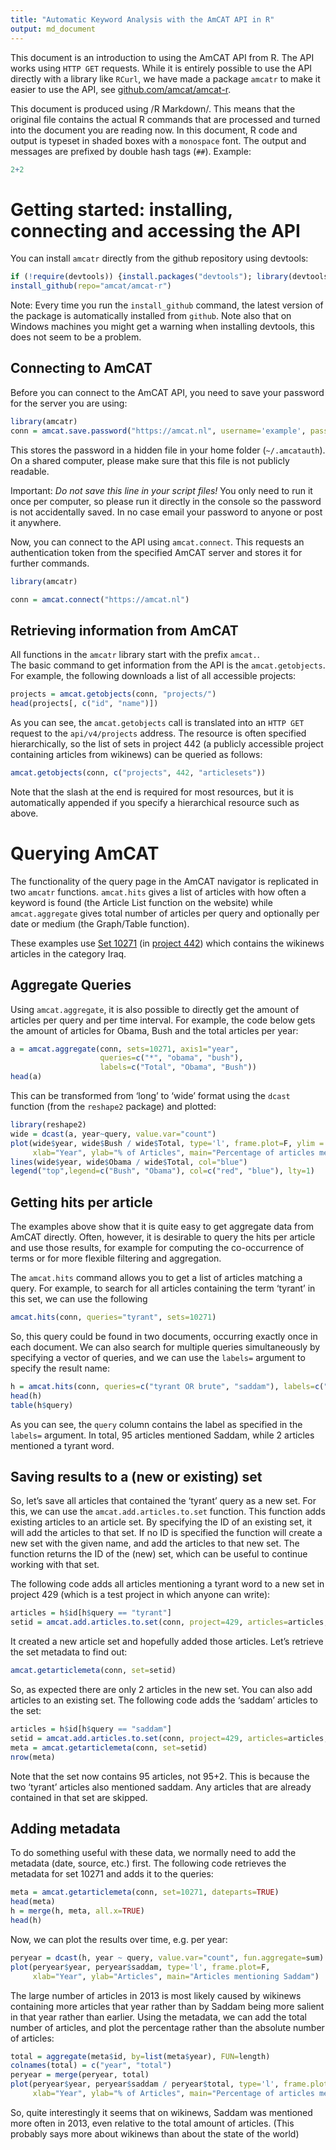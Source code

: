 ```yaml
---
title: "Automatic Keyword Analysis with the AmCAT API in R"
output: md_document
---
```


This document is an introduction to using the AmCAT API from R. 
The API works using `HTTP GET` requests. 
While it is entirely possible to use the API directly with a library like `RCurl`,
we have made a package `amcatr` to make it easier to use the API, 
see [github.com/amcat/amcat-r](github.com/amcat/amcat-r).

This document is produced using /R Markdown/. 
This means that the original file contains the actual R commands that are processed
and turned into the document you are reading now. 
In this document, R code and output is typeset in shaded boxes with a `monospace` font. 
The output and messages are prefixed by double hash tags (`##`). 
Example:

```r
2+2
```

Getting started: installing, connecting and accessing the API
==============


You can install `amcatr` directly from the github repository using devtools:

```r
if (!require(devtools)) {install.packages("devtools"); library(devtools)}
install_github(repo="amcat/amcat-r")
```

Note: Every time you run the `install_github` command, 
the latest version of the package is automatically installed from `github`. 
Note also that on Windows machines you might get a warning when installing devtools, this does not seem to be a problem.

Connecting to AmCAT
-------------------

Before you can connect to the AmCAT API, you need to save your password for the server you are using:

```r
library(amcatr)
conn = amcat.save.password("https://amcat.nl", username='example', passwd='secret')
```

This stores the password in a hidden file in your home folder (`~/.amcatauth`).
On a shared computer, please make sure that this file is not publicly readable.

Important: *Do not save this line in your script files!* 
You only need to run it once per computer, so please run it directly in the console so the password is not accidentally saved. In no case email your password to anyone or post it anywhere.

Now, you can connect to the API using `amcat.connect`. 
This requests an authentication token from the specified AmCAT server and stores it for further commands.

```r
library(amcatr)
```

```r
conn = amcat.connect("https://amcat.nl")
```

Retrieving information from AmCAT
---------------------------------

All functions in the `amcatr` library start with the prefix `amcat.`.  
The basic command to get information from the API is the `amcat.getobjects`.
For example, the following downloads a list of all accessible projects:

```r
projects = amcat.getobjects(conn, "projects/")
head(projects[, c("id", "name")])
```

As you can see, the `amcat.getobjects` call is translated into an `HTTP GET` request to the `api/v4/projects` address.
The resource is often specified hierarchically, so the list of sets in project 442 
(a publicly accessible project containing articles from wikinews)
can be queried as follows:

```r
amcat.getobjects(conn, c("projects", 442, "articlesets"))
```

Note that the slash at the end is required for most resources, 
but it is automatically appended if you specify a hierarchical resource such as above. 

Querying AmCAT
==============

The functionality of the query page in the AmCAT navigator is replicated in two `amcatr` functions.
`amcat.hits` gives a list of articles with how often a keyword is found 
(the Article List function on the website)
while `amcat.aggregate` gives total number of articles per query and optionally per date or medium
(the Graph/Table function).

These examples use [Set 10271](http://amcat.nl/navigator/projects/442/articlesets/10271/) 
(in [project 442](http://amcat.vu.nl/navigator/projects/442/articlesets/))
which contains the wikinews articles in the category Iraq. 

Aggregate Queries
-----------------

Using `amcat.aggregate`, 
it is also possible to directly get the amount of articles per query and per time interval.
For example, the code below gets the amount of articles for Obama, Bush and the total articles per year:

```r
a = amcat.aggregate(conn, sets=10271, axis1="year",
                    queries=c("*", "obama", "bush"), 
                    labels=c("Total", "Obama", "Bush"))
head(a)
```

This can be transformed from 'long' to 'wide' format using the `dcast` function (from the `reshape2` package) and plotted:

```r
library(reshape2)
wide = dcast(a, year~query, value.var="count")
plot(wide$year, wide$Bush / wide$Total, type='l', frame.plot=F, ylim = c(0, 0.4), col="red",
     xlab="Year", ylab="% of Articles", main="Percentage of articles mentioning US Presidents")
lines(wide$year, wide$Obama / wide$Total, col="blue")
legend("top",legend=c("Bush", "Obama"), col=c("red", "blue"), lty=1)
```


Getting hits per article
------------------------

The examples above show that it is quite easy to get aggregate data from AmCAT directly. 
Often, however, it is desirable to query the hits per article and use those results, 
for example for computing the co-occurrence of terms or for more flexible filtering and aggregation.

The `amcat.hits` command allows you to get a list of articles matching a query. 
For example, to search for all articles containing the term 'tyrant' in this set, we can use the following

```r
amcat.hits(conn, queries="tyrant", sets=10271)
```

So, this query could be found in two documents, occurring exactly once in each document. 
We can also search for multiple queries simultaneously by specifying a vector of queries,
and we can use the `labels=` argument to specify the result name:

```r
h = amcat.hits(conn, queries=c("tyrant OR brute", "saddam"), labels=c("tyrant", "saddam"), sets=10271)
head(h)
table(h$query)
```

As you can see, the `query` column contains the label as specified in the `labels=` argument. 
In total, 95 articles mentioned Saddam, while 2 articles mentioned a tyrant word.

Saving results to a (new or existing) set
-----------------------------
So, let's save all articles that contained the 'tyrant' query as a new set. 
For this, we can use the `amcat.add.articles.to.set` function.
This function adds existing articles to an article set. 
By specifying the ID of an existing set, it will add the articles to that set.
If no ID is specified the function will create a new set with the given name,
and add the articles to that new set. 
The function returns the ID of the (new) set, which can be useful to continue working with that set.

The following code adds all articles mentioning a tyrant word to a new set in project 429 
(which is a test project in which anyone can write):

```r
articles = h$id[h$query == "tyrant"]
setid = amcat.add.articles.to.set(conn, project=429, articles=articles, articleset.name="New set from howto")
```

It created a new article set and hopefully added those articles. 
Let's retrieve the set metadata to find out:

```r
amcat.getarticlemeta(conn, set=setid)
```

So, as expected there are only 2 articles in the new set. 
You can also add articles to an existing set.
The following code adds the 'saddam' articles to the set:

```r
articles = h$id[h$query == "saddam"]
setid = amcat.add.articles.to.set(conn, project=429, articles=articles, articleset=setid)
meta = amcat.getarticlemeta(conn, set=setid)
nrow(meta)
```

Note that the set now contains 95 articles, not 95+2. 
This is because the two 'tyrant' articles also mentioned saddam. 
Any articles that are already contained in that set are skipped.

Adding metadata
---------------

To do something useful with these data, we normally need to add the metadata (date, source, etc.) first. 
The following code retrieves the metadata for set 10271 and adds it to the queries:

```r
meta = amcat.getarticlemeta(conn, set=10271, dateparts=TRUE)
head(meta)
h = merge(h, meta, all.x=TRUE)
head(h)
```

Now, we can plot the results over time, e.g. per year:

```r
peryear = dcast(h, year ~ query, value.var="count", fun.aggregate=sum)
plot(peryear$year, peryear$saddam, type='l', frame.plot=F, 
     xlab="Year", ylab="Articles", main="Articles mentioning Saddam")
```

The large number of articles in 2013 is most likely caused by wikinews containing more articles that year
rather than by Saddam being more salient in that year rather than earlier. 
Using the metadata, we can add the total number of articles, 
and plot the percentage rather than the absolute number of articles:

```r
total = aggregate(meta$id, by=list(meta$year), FUN=length)
colnames(total) = c("year", "total")
peryear = merge(peryear, total)
plot(peryear$year, peryear$saddam / peryear$total, type='l', frame.plot=F, 
     xlab="Year", ylab="% of Articles", main="Percentage of articles mentioning Saddam")
```

So, quite interestingly it seems that on wikinews, 
Saddam was mentioned more often in 2013, even relative to the total amount of articles.
(This probably says more about wikinews than about the state of the world)

